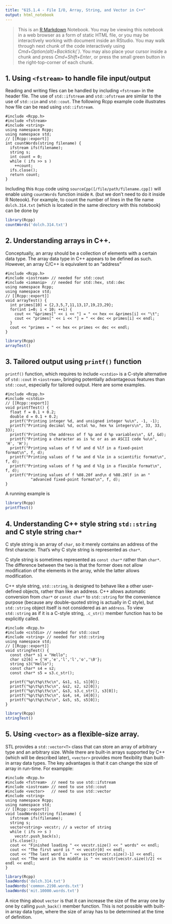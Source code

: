 ```yaml
---
title: "615.1.4 - File I/O, Array, String, and Vector in C++"
output: html_notebook
---
```


> This is an [R Markdown](http://rmarkdown.rstudio.com) Notebook. You may be viewing this notebook in a web browser as a form of static HTML file, or you may be interactively working with document inside an RStudio.
You may walk through next chunk of the code interactively using *Cmd+Option(alt)+Backtick(`)*. You may also place your cursor inside a chunk and press *Cmd+Shift+Enter*, or press the small green button in the right-top-corner of each chunk.

## 1. Using `<fstream>` to handle file input/output

Reading and writing files can be handled by including `<fstream>` in the header file. The use of `std::ifstream` and `std::ofstream` are similar to the use of `std::cin` and `std::cout`. The following Rcpp example code illustrates how file can be read using `std::ifstream`.

```Rcpp
#include <Rcpp.h>
#include <fstream>
#include <string>
using namespace Rcpp;
using namespace std;
// [[Rcpp::export]]
int countWords(string filename) {
  ifstream ifs(filename);
  string s;
  int count = 0;
  while ( ifs >> s )
    ++count;
  ifs.close();
  return count;
}
```

Including this `Rcpp` code using `sourceCpp([/file/path/filename.cpp])` will enable using `countWords` function inside `R`. (but we don't need to do it inside R Noteook). For example, to count the number of lines in the file name `dolch.314.txt` (which is located in the same directory with this notebook) can be done by

```r
library(Rcpp)
countWords('dolch.314.txt')
```

## 2. Understanding arrays in C++.

Conceptually, an array should be a collection of elements with a certain data type. The array data type in C++ appears to be defined as such. However, an array C/C++ is equivalent to an "address"

```Rcpp
#include <Rcpp.h>
#include <iostream> // needed for std::cout
#include <iomanip>  // needed for std::hex, std::dec
using namespace Rcpp;
using namespace std;
// [[Rcpp::export]]
void arrayTest() {
  int primes[10] = {2,3,5,7,11,13,17,19,23,29};
  for(int i=0; i < 10; ++i) {
    cout << "&primes[" << i << "] = " << hex << &primes[i] << "\t";
    cout << "primes[" << i << "] = " << dec << primes[i] << endl; 
  }
  cout << "primes = " << hex << primes << dec << endl;
}
```


```r
library(Rcpp)
arrayTest()
```


## 3. Tailored output using `printf()` function

`printf()` function, which requires to include `<cstdio>` is a C-style alternative of `std::cout` in `<iostream>`, bringing potentially advantageous features than `std::cout`, especially for tailored output. Here are some examples.

```Rcpp
#include <Rcpp.h>
#include <cstdio>
// [[Rcpp::export]]
void printfTest() {
  float f = 0.1 + 0.2;
  double d = 0.1 + 0.2;
  printf("Printing integer %d, and unsigned integer %u\n", -1, -1);
  printf("Printing decimal %d, octal %o, hex %x integers\n", 33, 33, 33);
  printf("Printing the address of f %p and d %p variables\n", &f, &d);
  printf("Printing a character as is %c or as an ASCII code %u\n", 'H', 'H');
  printf("Printing values of f %f and d %lf in a fixed-point format\n", f, d);
  printf("Printing values of f %e and d %le in a scientific format\n", f, d);
  printf("Printing values of f %g and d %lg in a flexible format\n", f, d);
  printf("Printing values of f %08.20f and\n d %08.20lf in an "
           "advanced fixed-point format\n", f, d);
}
```

A running example is
```r
library(Rcpp)
printfTest()
```

## 4. Understanding C++ style string `std::string` and C style string `char*`

C style string is an array of `char`, so it merely contains an address of the first character. That's why C style string is represented as `char*`. 

C style string is sometimes represented as `const char*` rather than `char*`. The difference between the two is that the former does not allow modification of the elements in the array, while the latter allows modification.

C++ style string, `std::string`, is designed to behave like a other user-defined objects, rather than like an address. C++ allows automatic conversion from `char*` or `const char*` to `std::string` for the convenience purpose (because any double-quoted string is actually in C style), but `std::string` object itself is not considered as an `address`. To view `std::string` as if it is a C-style string, `.c_str()` member function has to be explicitly called.


```Rcpp
#include <Rcpp.h>
#include <cstdio> // needed for std::cout
#include <string> // needed for std::string
using namespace std;
// [[Rcpp::export]]
void stringTest() {
  const char* s1 = "Hello";
  char s2[6] = {'H','e','l','l','o','\0'};
  string s3("Hello");
  const char* s4 = s2;
  const char* s5 = s3.c_str();
  
  printf("%p\t%p\t%c\n", &s1, s1, s1[0]);
  printf("%p\t%p\t%c\n", &s2, s2, s2[0]);
  printf("%p\t%p\t%c\n", &s3, s3.c_str(), s3[0]);
  printf("%p\t%p\t%c\n", &s4, s4, s4[0]);
  printf("%p\t%p\t%c\n", &s5, s5, s5[0]);
}
```


```r
library(Rcpp)
stringTest()
```


## 5. Using `<vector>` as a flexible-size array.

STL provides a `std::vector<T>` class that can store an array of arbitrary type and an arbitrary size. While there are built-in arrays supported by C++ (which will be described later), `<vector>` provides more flexibility than built-in array data types. The key advantages is that it can change the size of array in run-time. For exampple:

```Rcpp
#include <Rcpp.h>
#include <fstream>  // need to use std::ifstream
#include <iostream> // need to use std::cout
#include <vector>   // need to use std::vector
#include <string>
using namespace Rcpp;
using namespace std;
// [[Rcpp::export]]
void loadWords(string filename) {
  ifstream ifs(filename);
  string s;
  vector<string> vecstr; // a vector of string
  while ( ifs >> s ) 
    vecstr.push_back(s);
  ifs.close();
  cout << "Finished loading " << vecstr.size() << " words" << endl;
  cout << "The first word is " << vecstr[0] << endl;
  cout << "The last word is " << vecstr[vecstr.size()-1] << endl;
  cout << "The word in the middle is " << vecstr[vecstr.size()/2] << endl << endl;
}
```

```r
library(Rcpp)
loadWords('dolch.314.txt')
loadWords('common.2198.words.txt')
loadWords('mit.10000.words.txt')
```

A nice thing about `vector` is that it can increase the size of the array one by one by calling `push_back()` member function. This is not possible with built-in array data type, where the size of array has to be determined at the time of definition.